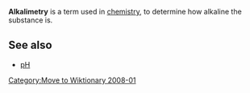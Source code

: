 [[Category:Move to Wiktionary 2008-01]]
{{unsourced}}
'''Alkalimetry''' is a term used in [[chemistry]], to determine how alkaline the substance is.

==See also==
*[[pH]]

<!-- Long comment to avoid being listed on short pages                                                                                                                                               -->